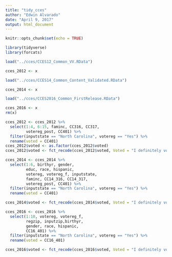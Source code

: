 ```yaml
---
title: "tidy_cces"
author: "Edwin Alvarado"
date: "April 9, 2017"
output: html_document
---
```


```r
knitr::opts_chunk$set(echo = TRUE)
```

```r
library(tidyverse)
library(forcats)
```

```r
load("../cces/CCES12_Common_VV.RData")

cces_2012 <- x

load("../cces/CCES14_Common_Content_Validated.RData")

cces_2014 <- x

load("../cces/CCES2016_Common_FirstRelease.RData")

cces_2016 <- x
rm(x)
```

```r
cces_2012 <- cces_2012 %>%
  select(1:4, 6:15, faminc, CC316, CC317,
         votereg_post, CC401) %>%
  filter(inputstate == "North Carolina", votereg == "Yes") %>%
  rename(voted = CC401)
cces_2012$voted <- as.factor(cces_2012$voted)
cces_2012$voted <- fct_recode(cces_2012$voted, Voted = "I definitely voted in the General Election on November 6.")
```

```r
cces_2014 <- cces_2014 %>%
  select(1:6, birthyr, gender, 
         educ, race, hispanic, 
         votereg, votereg_f, inputstate, 
         faminc, CC14_316, CC14_317,
         votereg_post, CC401) %>%
  filter(inputstate == "North Carolina", votereg == "Yes") %>%
  rename(voted = CC401)

cces_2014$voted <- fct_recode(cces_2014$voted, Voted = "I definitely voted in the Midterm Election on November 4th.")
```

```r
cces_2016 <- cces_2016 %>%
  select(1:10, votereg, votereg_f,
         regzip, inputzip,birthyr,
         gender, race, hispanic,
         CC16_401) %>%
  filter(inputstate == "North Carolina", votereg == "Yes") %>%
  rename(voted = CC16_401)

cces_2016$voted <- fct_recode(cces_2016$voted, Voted = "I definitely voted in the General Election.")
```

